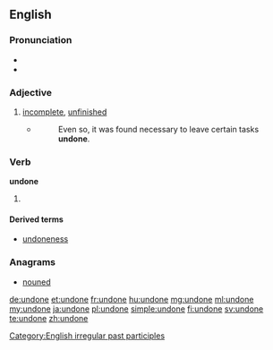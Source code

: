 ==English==

===Pronunciation===
* {{IPA|/ʌnˈdɒn/}}
* {{rhymes|ʌn}}

===Adjective===
{{en-adj}}

# [[incomplete]], [[unfinished]]
#* {{RQ:Orwell Animal Farm|6}}
#*: Even so, it was found necessary to leave certain tasks '''undone'''.

===Verb===
'''undone'''

# {{past participle of|undo}}

====Derived terms====
* [[undoneness]]

===Anagrams===
* [[nouned#English|nouned]]

[[Category:English irregular past participles]]

[[de:undone]]
[[et:undone]]
[[fr:undone]]
[[hu:undone]]
[[mg:undone]]
[[ml:undone]]
[[my:undone]]
[[ja:undone]]
[[pl:undone]]
[[simple:undone]]
[[fi:undone]]
[[sv:undone]]
[[te:undone]]
[[zh:undone]]